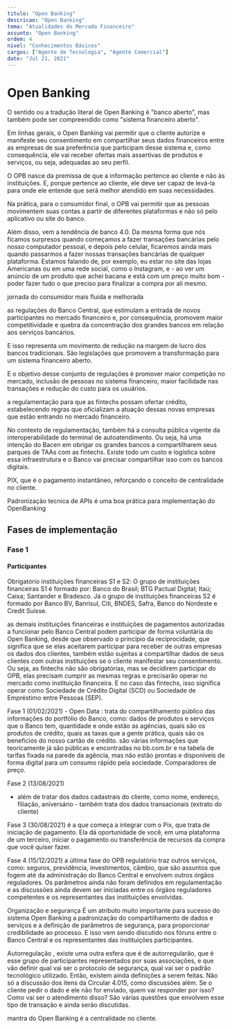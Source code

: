 ```yaml
---
titulo: "Open Banking"
descricao: "Open Banking"
tema: "Atualidades do Mercado Financeiro"
assunto: "Open Banking"
ordem: 4
nivel: "Conhecimentos Básicos"
cargos: ["Agente de Tecnologia", "Agente Comercial"]
date: "Jul 21, 2021"
---
```


# Open Banking

O sentido ou a tradução literal de Open Banking é
"banco aberto", mas também pode ser compreendido como "sistema financeiro
aberto".

Em linhas gerais, o Open Banking vai permitir que o cliente autorize e manifeste seu
consentimento em compartilhar seus dados financeiros entre as empresas de sua
preferência que participam desse sistema e, como consequência, ele vai receber
ofertas mais assertivas de produtos e serviços, ou seja, adequadas ao seu perfil. 

O OPB nasce da premissa de que a informação pertence ao cliente e não às
instituições. E, porque pertence ao cliente, ele deve ser capaz de levá-la para onde
ele entende que será melhor atendido em suas necessidades. 

Na prática, para o consumidor final, o OPB vai permitir que as pessoas movimentem
suas contas a partir de diferentes plataformas e não só pelo aplicativo ou site do
banco.

Além disso, vem a tendência de banco 4.0. Da mesma forma que nós ficamos
surpresos quando começamos a fazer transações bancárias pelo nosso computador
pessoal, e depois pelo celular, ficaremos ainda mais quando passarmos a fazer
nossas transações bancárias de qualquer plataforma. Estamos falando de, por
exemplo, eu estar no site das lojas Americanas ou em uma rede social, como o
Instagram, e - ao ver um anúncio de um produto que achei bacana e está com um
preço muito bom - poder fazer tudo o que preciso para finalizar a compra por ali
mesmo.

jornada do consumidor mais fluida e melhorada

as regulações do Banco Central, que estimulam a
entrada de novos participantes no mercado financeiro e, por consequência,
promovem maior competitividade e quebra da concentração dos grandes bancos em
relação aos serviços bancários.


E isso representa um movimento de redução na margem de lucro dos bancos
tradicionais. São legislações que promovem a transformação para um sistema
financeiro aberto.

E o objetivo desse conjunto de regulações é promover maior competição no mercado,
inclusão de pessoas no sistema financeiro, maior facilidade nas transações e redução
do custo para os usuários. 

a regulamentação para que as fintechs possam ofertar crédito,
estabelecendo regras que oficializam a atuação dessas novas empresas que estão
entrando no mercado financeiro. 

No contexto de regulamentação, também há a consulta pública vigente da
interoperabilidade do terminal de autoatendimento. Ou seja, há uma intenção do
Bacen em obrigar os grandes bancos a compartilharem seus parques de TAAs com
as fintechs. Existe todo um custo e logística sobre essa infraestrutura e o Banco vai
precisar compartilhar isso com os bancos digitais.

 PIX, que é o pagamento instantâneo, reforçando o conceito de centralidade
no cliente. 

Padronização tecnica de APIs é uma boa prática para implementação do OpenBanking 

## Fases de implementação

### Fase 1

#### Participantes 

Obrigatório instituições financeiras S1 e S2:
O grupo de instituições financeiras S1 é formado por: Banco do Brasil; BTG Pactual
Digital; Itaú; Caixa; Santander e Bradesco. Já o grupo de instituições financeiras S2
é formado por Banco BV, Banrisul, Citi, BNDES, Safra, Banco do Nordeste e Credit
Suisse. 

as demais instituições financeiras e instituições de pagamentos autorizadas a
funcionar pelo Banco Central podem participar de forma voluntária do Open Banking,
desde que observado o princípio da reciprocidade, que significa que se elas aceitarem
participar para receber de outras empresas os dados dos clientes, também estão
sujeitas a compartilhar dados de seus clientes com outras instituições se o cliente
manifestar seu consentimento. Ou seja, as fintechs não são obrigatórias, mas se
decidirem participar do OPB, elas precisam cumprir as mesmas regras e precisarão
operar no mercado como instituição financeira. E no caso das fintechs, isso significa
operar como Sociedade de Crédito Digital (SCD) ou Sociedade de Empréstimo entre
Pessoas (SEP).

Fase 1 (01/02/2021) - Open Data :  trata do compartilhamento público das informações do portfólio do
Banco, como: dados de produtos e serviços que o Banco tem, quantidade e onde
estão as agências, quais são os produtos de crédito, quais as taxas que a gente
prática, quais são os benefícios do nosso cartão de crédito.  são várias informações que teoricamente já são públicas e encontradas no
bb.com.br e na tabela de tarifas fixada na parede da agência, mas não estão prontas
e disponíveis de forma digital para um consumo rápido pela sociedade. Comparadores de preço.

Fase 2 (13/08/2021)
- além de tratar dos dados cadastrais do cliente, como nome, endereço, filiação, aniversário - também
trata dos dados transacionais (extrato do cliente)


Fase 3 (30/08/2021)
é a que começa a integrar com o Pix, que trata de iniciação de pagamento.
Ela dá oportunidade de você, em uma plataforma de um terceiro, iniciar o pagamento
ou transferência de recursos da compra que você quiser fazer. 

Fase 4 (15/12/2021)
a última fase do OPB regulatório traz outros serviços, como: seguros, previdência,
investimentos, câmbio, que são assuntos que fogem até da administração do Banco
Central e envolvem outros órgãos reguladores. Os parâmetros ainda não foram
definidos em regulamentação e as discussões ainda devem ser iniciadas entre os
órgãos reguladores competentes e os representantes das instituições envolvidas.


Organização e segurança
É um atributo muito importante para sucesso do sistema Open Banking a
padronização do compartilhamento de dados e serviços e a definição de parâmetros
de segurança, para proporcionar credibilidade ao processo. E isso vem sendo
discutido nos fóruns entre o Banco Central e os representantes das instituições
participantes.

Autorregulação
, existe uma outra esfera que é de autorregularão, que é esse grupo de
participantes representados por suas associações, e que vão definir qual vai ser o
protocolo de segurança, qual vai ser o padrão tecnológico utilizado. Então, existem
ainda definições a serem feitas. Não só a discussão dos itens da Circular 4.015, como
discussões além. Se o cliente pedir o dado e ele não for enviado, quem vai responder
por isso? Como vai ser o atendimento disso? São várias questões que envolvem esse
tipo de transação e ainda serão discutidas.


mantra do Open Banking
é a centralidade no cliente. 

